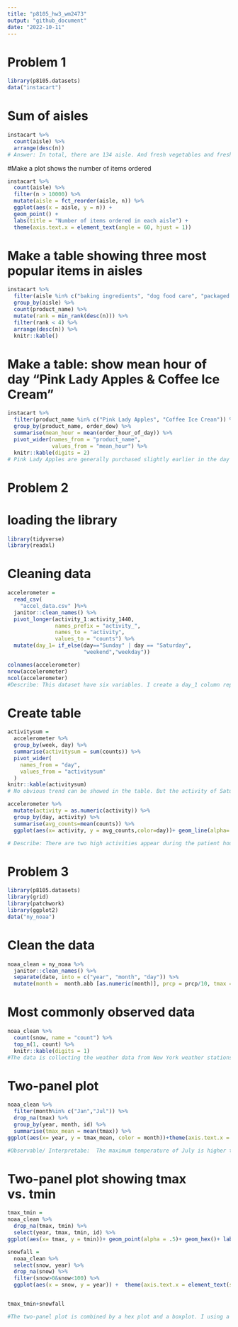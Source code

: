 ```yaml
---
title: "p8105_hw3_wm2473"
output: "github_document"
date: "2022-10-11"
---
```


# Problem 1
```r
library(p8105.datasets)
data("instacart")
```

# Sum of aisles
```r
instacart %>% 
  count(aisle) %>%  
  arrange(desc(n))
# Answer: In total, there are 134 aisle. And fresh vegetables and fresh fruits holding the most items ordered by far.
```

#Make a plot shows the number of items ordered
```r
instacart %>% 
  count(aisle) %>% 
  filter(n > 10000) %>% 
  mutate(aisle = fct_reorder(aisle, n)) %>% 
  ggplot(aes(x = aisle, y = n)) + 
  geom_point() + 
  labs(title = "Number of items ordered in each aisle") +
  theme(axis.text.x = element_text(angle = 60, hjust = 1))
```

# Make a table showing three most popular items in aisles
```r
instacart %>% 
  filter(aisle %in% c("baking ingredients", "dog food care", "packaged vegetables fruits")) %>% 
  group_by(aisle) %>% 
  count(product_name) %>% 
  mutate(rank = min_rank(desc(n))) %>% 
  filter(rank < 4) %>% 
  arrange(desc(n)) %>%
  knitr::kable()
```

# Make a table: show mean hour of day "Pink Lady Apples & Coffee Ice Cream"
```r
instacart %>% 
  filter(product_name %in% c("Pink Lady Apples", "Coffee Ice Crean")) %>% 
  group_by(product_name, order_dow) %>% 
  summarise(mean_hour = mean(order_hour_of_day)) %>% 
  pivot_wider(names_from = "product_name",
              values_from = "mean_hour") %>% 
  knitr::kable(digits = 2)
# Pink Lady Apples are generally purchased slightly earlier in the day than Coffee Ice Cream, with the exception of day 5.
```

# Problem 2
# loading the library
```r
library(tidyverse)
library(readxl)
```

# Cleaning data
```r
accelerometer = 
  read_csv(
    "accel_data.csv" )%>%
  janitor::clean_names() %>%
  pivot_longer(activity_1:activity_1440,
               names_prefix = "activity_",
               names_to = "activity",
               values_to = "counts") %>% 
  mutate(day_1= if_else(day=="Sunday" | day == "Saturday",
                        "weekend","weekday")) 
```

```r
colnames(accelerometer)
nrow(accelerometer)
ncol(accelerometer)
#Describe: This dataset have six variables. I create a day_1 column represent the day is weekday or weekend. I cleaned the data using pivot longer function make them values_to the counts variable which represent the activity count in each day. There is 50400 observations and 6 columns of the data.
```


# Create table
```r
activitysum = 
  accelerometer %>% 
  group_by(week, day) %>% 
  summarise(activitysum = sum(counts)) %>% 
  pivot_wider(
    names_from = "day", 
    values_from = "activitysum"
  )
knitr::kable(activitysum)
# No obvious trend can be showed in the table. But the activity of Saturday will be the day that less activity counts than the others.
```


```r
accelerometer %>% 
  mutate(activity = as.numeric(activity)) %>% 
  group_by(day, activity) %>% 
  summarise(avg_counts=mean(counts)) %>% 
  ggplot(aes(x= activity, y = avg_counts,color=day))+ geom_line(alpha=.5)+ scale_x_continuous(breaks = c(0,360, 720, 1080, 1440), labels = c("0:00","6:00", "12:00","18:00","24:00"), limits = c(0,1440)) + labs(title = "patient activity counts", x = "activity", y = "counts") 

# Describe: There are two high activities appear during the patient hour/day, one is in the range 12pm to 3pm. The other one is from 8pm to 10pm. From the graph, we can see that the highest activity counts appear from 12pm to 3pm. And can conclude, this patient has a high activity counts after lunch and before sleep. The activity counts is low between 12am to 6am which is the sleeping time. 
```



# Problem 3
```r
library(p8105.datasets)
library(grid)
library(patchwork)
library(ggplot2)
data("ny_noaa")
```

# Clean the data
```r
noaa_clean = ny_noaa %>%  
  janitor::clean_names() %>%
  separate(date, into = c("year", "month", "day")) %>% 
  mutate(month =  month.abb [as.numeric(month)], prcp = prcp/10, tmax = as.integer(tmax)/10, tmin = as.numeric(tmin)/10) 
```

# Most commonly observed data
```r
noaa_clean %>%
  count(snow, name = "count") %>%
  top_n(1, count) %>%
  knitr::kable(digits = 1)
#The data is collecting the weather data from New York weather stations between 1981 to 2010. There are 2595176 observations and 9 variables. For cleaning data, I give them the proporate units of prcp, tmax and tmin. I also change and separate the "date" variable to "year", "month" and "day".  The key variables  are year, month, day, prcp, snow, snwd, tmax, tmin. And The most commonly observed value is 0. Because there are lots of "NA" and 0 in the "snow" column indicated lots of places don't have snow. 
```

# Two-panel plot
```r
noaa_clean %>% 
  filter(month%in% c("Jan","Jul")) %>% 
  drop_na(tmax) %>%
  group_by(year, month, id) %>% 
  summarise(tmax_mean = mean(tmax)) %>% 
ggplot(aes(x= year, y = tmax_mean, color = month))+theme(axis.text.x = element_text(size = 8, angle = 90, hjust = 0))+ geom_point(alpha = .5,scale =3)+facet_grid(.~month) + labs(title= "Mean tmax Jan vs. Jul", x = "Year", y = "Mean of tmax(C)") 

#Observable/ Interpretabe:  The maximum temperature of July is higher than January and the tmax around 30 celsius. The maximum temperature of Jan is about a range from 10 celsius to -10 celsius. In January, there are two outliers. One appear around 1982 another one appear 2004. In July,there is one outlier appear around 1988. The data in January is more fluctuated than the data in July.  
```

# Two-panel plot showing tmax vs. tmin
```r
tmax_tmin =
noaa_clean %>% 
  drop_na(tmax, tmin) %>% 
  select(year, tmax, tmin, id) %>% 
ggplot(aes(x= tmax, y = tmin))+ geom_point(alpha = .5)+ geom_hex()+ labs(title = "Max VS Min temperature", x = "Max temperature (C)", y = "Min temperature (C)")

snowfall = 
  noaa_clean %>% 
  select(snow, year) %>% 
  drop_na(snow) %>% 
  filter(snow>0&snow<100) %>% 
  ggplot(aes(x = snow, y = year)) +  theme(axis.text.x = element_text(size = 8, angle = 90, hjust = 0))+ geom_boxplot(scale = 1) + labs(title = "Snowfall Distribution", x = "Snowfall(mm)", y = "Year")


tmax_tmin+snowfall

#The two-panel plot is combined by a hex plot and a boxplot. I using a hex plot showing the relationship between tmax and tmin and a boxplot showing the different year distribution of snowfall values greater than 0 and less than 100. From hex plot, we can most of the temperature is from 0 to 25 which located in the center of the graph. For the boxplot, we can see that the snowfall distribution is right skewed and most of them from 10mm to 30mm. 
```


